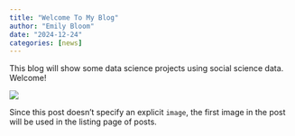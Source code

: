 ```yaml
---
title: "Welcome To My Blog"
author: "Emily Bloom"
date: "2024-12-24"
categories: [news]
---
```


This blog will show some data science projects using social science data. Welcome!

![](thumbnail.jpg)

Since this post doesn't specify an explicit `image`, the first image in the post will be used in the listing page of posts.
